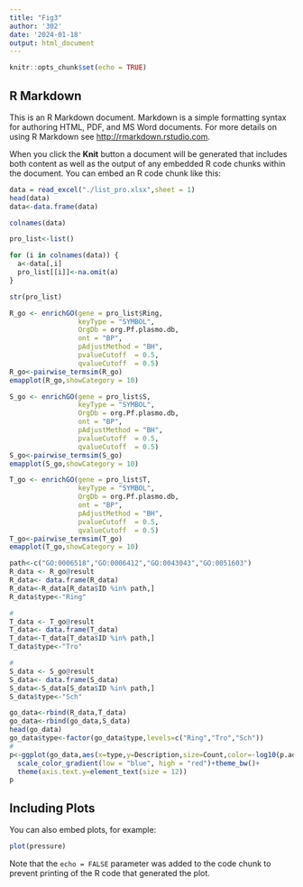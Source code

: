```yaml
---
title: "Fig3"
author: '302'
date: '2024-01-18'
output: html_document
---
```


```r
knitr::opts_chunk$set(echo = TRUE)
```

## R Markdown

This is an R Markdown document. Markdown is a simple formatting syntax for authoring HTML, PDF, and MS Word documents. For more details on using R Markdown see <http://rmarkdown.rstudio.com>.

When you click the **Knit** button a document will be generated that includes both content as well as the output of any embedded R code chunks within the document. You can embed an R code chunk like this:

```r
data = read_excel("./list_pro.xlsx",sheet = 1)
head(data)
data<-data.frame(data)

colnames(data)

pro_list<-list()

for (i in colnames(data)) {
  a<-data[,i]
  pro_list[[i]]<-na.omit(a)
}

str(pro_list)

R_go <- enrichGO(gene = pro_list$Ring,
                 keyType = "SYMBOL",
                 OrgDb = org.Pf.plasmo.db,
                 ont = "BP",
                 pAdjustMethod = "BH",
                 pvalueCutoff  = 0.5,
                 qvalueCutoff  = 0.5)
R_go<-pairwise_termsim(R_go)
emapplot(R_go,showCategory = 10)

S_go <- enrichGO(gene = pro_list$S,
                 keyType = "SYMBOL",
                 OrgDb = org.Pf.plasmo.db,
                 ont = "BP",
                 pAdjustMethod = "BH",
                 pvalueCutoff  = 0.5,
                 qvalueCutoff  = 0.5)
S_go<-pairwise_termsim(S_go)
emapplot(S_go,showCategory = 10)

T_go <- enrichGO(gene = pro_list$T,
                 keyType = "SYMBOL",
                 OrgDb = org.Pf.plasmo.db,
                 ont = "BP",
                 pAdjustMethod = "BH",
                 pvalueCutoff  = 0.5,
                 qvalueCutoff  = 0.5)
T_go<-pairwise_termsim(T_go)
emapplot(T_go,showCategory = 10)

path<-c("GO:0006518","GO:0006412","GO:0043043","GO:0051603")
R_data <- R_go@result
R_data<- data.frame(R_data)
R_data<-R_data[R_data$ID %in% path,]
R_data$type<-"Ring"

#
T_data <- T_go@result
T_data<- data.frame(T_data)
T_data<-T_data[T_data$ID %in% path,]
T_data$type<-"Tro"

#
S_data <- S_go@result
S_data<- data.frame(S_data)
S_data<-S_data[S_data$ID %in% path,]
S_data$type<-"Sch"

go_data<-rbind(R_data,T_data)
go_data<-rbind(go_data,S_data)
head(go_data)
go_data$type<-factor(go_data$type,levels=c("Ring","Tro","Sch"))
#
p<-ggplot(go_data,aes(x=type,y=Description,size=Count,color=-log10(p.adjust)))+geom_point()+
  scale_color_gradient(low = "blue", high = "red")+theme_bw()+
  theme(axis.text.y=element_text(size = 12))
p


```

## Including Plots

You can also embed plots, for example:

```r
plot(pressure)
```

Note that the `echo = FALSE` parameter was added to the code chunk to prevent printing of the R code that generated the plot.
